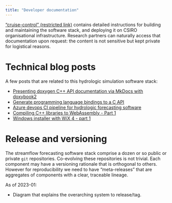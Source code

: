 ```yaml
---
title: "Developer documentation"
---
```


["cruise-control" (restricted link)](https://bitbucket.csiro.au/projects/SF/repos/cruise-control/browse) contains detailed instructions for building and maintaining the software stack, and deploying it on CSIRO organisational infrastructure. Research partners can naturally access that documentation upon request: the content is not sensitive but kept private for logistical reasons.

# Technical blog posts

A few posts that are related to this hydrologic simulation software stack:

* [Presenting doxygen C++ API documentation via MkDocs with doxybook2](https://jmp75.github.io/work-blog/posts/2022-08-22-doxygen-doxybook-mkdocs.html){.external target="_blank"}
* [Generate programming language bindings to a C API](https://jmp75.github.io/work-blog/posts/2022-09-03-c-api-wrapper-generation.html){.external target="_blank"}
* [Azure devops CI pipeline for hydrologic forecasting software](https://jmp75.github.io/work-blog/posts/2022-07-31-azure-pipeline-vcpp-stack.html){.external target="_blank"}
* [Compiling C++ libraries to WebAssembly - Part 1](https://jmp75.github.io/work-blog/posts/2022-09-11-cpp-code-wasm.html){.external target="_blank"}
* [Windows installer with WiX 4 - part 1](https://jmp75.github.io/work-blog/posts/20230315-windows-installer-wix)

# Release and versioning

The streamflow forecasting software stack comprise a dozen or so public or private `git` repositories. Co-evolving these repositories is not trivial. Each component may have a versioning rationale that is orthogonal to others. However for reproducibility we need to have "meta-releases" that are aggregates of components with a clear, traceable lineage.

As of 2023-01:

* Diagram that explains the overarching system to release/tag.
